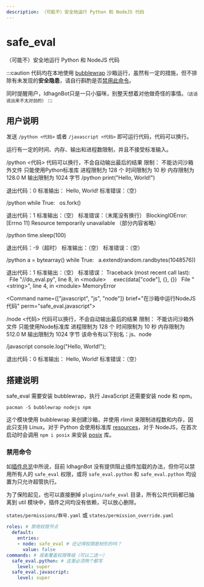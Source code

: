```yaml
---
description: （可能不）安全地运行 Python 和 NodeJS 代码
---
```


# safe_eval
（可能不）安全地运行 Python 和 NodeJS 代码

:::caution
代码均在本地使用 [bubblewrap](https://github.com/containers/bubblewrap) 沙箱运行，虽然有一定的措施，但不排除有未发现的**安全隐患**，请自行斟酌是否[禁用此命令](#禁用命令)。

同时提醒用户，IdhagnBot只是一只小猫咪，别整天想着对他做奇怪的事情。<small>（这话说出来不太对劲的）</small>
:::

## 用户说明
发送 `/python <代码>` 或者 `/javascript <代码>` 即可运行代码，代码可以换行。

运行有一定的时间、内存、输出和进程数限制，并且不接受标准输入。

<Command name="python" brief="在沙箱中运行Python代码" perm="safe_eval.python">

/python &lt;代码&gt;
代码可以换行，不会自动输出最后的结果
限制：
不能访问沙箱外文件
只能使用Python标准库
进程限制为 128 个
时间限制为 10 秒
内存限制为 128.0 M
输出限制为 1024 字节
</Command>
<Example>
<Send mono>/python print("Hello, World!")</Send>
<Recv>

退出代码：0
标准输出：
Hello, World!
标准错误：（空）
</Recv>
</Example>
<Example>
<Send mono>

/python
while True:
&nbsp;&nbsp;os.fork()
</Send>
<Recv>

退出代码：1
标准输出：（空）
标准错误：（末尾没有换行）
BlockingIOError: [Errno 11] Resource temporarily unavailable
</Recv>
<Note>（部分内容省略）</Note>
</Example>
<Example>
<Send mono>

/python
time.sleep(100)
</Send>
<Recv>

退出代码：-9（超时）
标准输出：（空）
标准错误：（空）
</Recv>
</Example>
<Example>
<Send mono>

/python
a = bytearray()
while True:
&nbsp;&nbsp;a.extend(random.randbytes(1048576))
</Send>
<Recv mono>

退出代码：1
标准输出：（空）
标准错误：
Traceback (most recent call last):
&nbsp;&nbsp;File "//do_eval.py", line 8, in &lt;module&gt;
&nbsp;&nbsp;&nbsp;&nbsp;exec(data["code"], {}, {})
&nbsp;&nbsp;File "&lt;string&gt;", line 4, in &lt;module&gt;
MemoryError
</Recv>
</Example>

<Command name={["javascript", "js", "node"]} brief="在沙箱中运行NodeJS代码" perm="safe_eval.javascript">

/node &lt;代码&gt;
代码可以换行，不会自动输出最后的结果
限制：
不能访问沙箱外文件
只能使用Node标准库
进程限制为 128 个
时间限制为 10 秒
内存限制为 512.0 M
输出限制为 1024 字节
该命令有以下别名：js、node

</Command>
<Example>
<Send mono>/javascript console.log("Hello, World!");</Send>
<Recv>

退出代码：0
标准输出：
Hello, World!
标准错误：（空）
</Recv>
</Example>

## 搭建说明
safe_eval 需要安装 bubblewrap，执行 JavaScript 还需要安装 node 和 npm。

```shell
pacman -S bubblewrap nodejs npm
```

这个模块使用 bubblewrap 来创建沙箱，并使用 rlimit 来限制进程数和内存，因此只支持 Linux。对于 Python 会使用标准库 [resources](https://docs.python.org/3/library/resource.html)，对于 NodeJS，在首次启动时会调用 `npm i posix` 来安装 [posix](https://www.npmjs.com/package/posix) 库。

### 禁用命令
如[插件总览](/docs/guide/plugin-overview)中所说，目前 IdhagnBot 没有提供阻止插件加载的办法，但你可以禁用所有人的 `safe_eval` 权限，或将 `safe_eval.python` 和 `safe_eval.python` 均设置为只允许超管执行。

为了保险起见，也可以直接删掉 `plugins/safe_eval` 目录，所有公共代码都已抽离到 util 模块中，插件之间均没有依赖，可以放心删除。

`states/permissions/群号.yaml` 或 `states/permission_override.yaml`
```yaml
roles: # 禁用权限节点
  default:
    entries:
    - node: safe_eval # 还记得权限是树形的吗？
      value: false
commands: # 或者覆盖权限等级（可以二选一）
  safe_eval.python: # 这里必须两个都写
    level: super
  safe_eval.javascript:
    level: super
```
